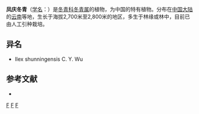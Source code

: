 {{Speciesbox 
| taxon = Ilex fengqingensis
| authority = [[吴征镒|C. Y. Wu]] et [[李雅茹|Y. R. Li]]
}}

'''凤庆冬青'''（[[学名|学名]]：{{lang|la|''Ilex fengqingensis''}}）是[[冬青科|冬青科]][[冬青属|冬青属]]的植物，为中国的特有植物。分布在[[中国大陆|中国大陆]]的[[云南|云南]]等地，生长于海拔2,700米至2,800米的地区，多生于林缘或林中，目前已由人工引种栽培。

== 异名 ==
* Ilex shunningensis C. Y. Wu

== 参考文献 ==
<div class="references-small">
* {{cite web| url =http://www.bioinfo.cn/db05/KmzwSpecies.php?action=view&id=14122| title =凤庆冬青| work =《中国高等植物数据库全库》| publisher =中国科学院微生物研究所| author =昆明植物研究所| accessdate =2009-02-24| deadurl =yes| archiveurl =https://web.archive.org/web/20160305052527/http://www.bioinfo.cn/db05/KmzwSpecies.php?action=view&id=14122| archivedate =2016-03-05}}
</div>
{{Taxonbar|from=Q5472074}}

[[Category:冬青属|F]]
[[Category:中國特有植物|F]]
[[Category:云南植物|F]]